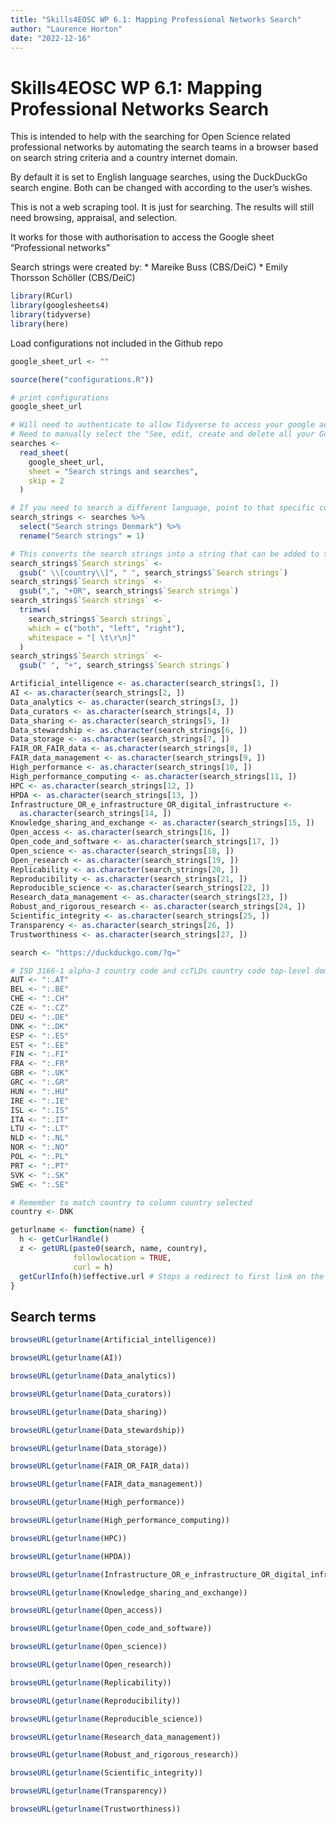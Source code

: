 ```yaml
---
title: "Skills4EOSC WP 6.1: Mapping Professional Networks Search"
author: "Laurence Horton"
date: "2022-12-16"
---
```


# Skills4EOSC WP 6.1: Mapping Professional Networks Search

This is intended to help with the searching for Open Science related professional networks by automating the search teams in a browser based on search string criteria and a country internet domain.

By default it is set to English language searches, using the DuckDuckGo search engine. Both can be changed with according to the user's wishes.

This is not a web scraping tool. It is just for searching. The results will still need browsing, appraisal, and selection.

It works for those with authorisation to access the Google sheet "Professional networks"

Search strings were created by:
* Mareike Buss (CBS/DeiC)
* Emily Thorsson Schöller (CBS/DeiC)

```r
library(RCurl)
library(googlesheets4)
library(tidyverse)
library(here)
```
Load configurations not included in the Github repo

```r
google_sheet_url <- ""

source(here("configurations.R"))

# print configurations
google_sheet_url
```


```r
# Will need to authenticate to allow Tidyverse to access your google account.
# Need to manually select the "See, edit, create and delete all your Google Sheets spreadsheets. Learn more" option when authenticating.
searches <-
  read_sheet(
    google_sheet_url,
    sheet = "Search strings and searches",
    skip = 2
  )
```

```r
# If you need to search a different language, point to that specific column, i.e. "Search strings Denmark"
search_strings <- searches %>%
  select("Search strings Denmark") %>%
  rename("Search strings" = 1)
```

```r
# This converts the search strings into a string that can be added to the google search url.
search_strings$`Search strings` <-
  gsub(" \\[country\\]", " ", search_strings$`Search strings`)
search_strings$`Search strings` <-
  gsub(",", "+OR", search_strings$`Search strings`)
search_strings$`Search strings` <-
  trimws(
    search_strings$`Search strings`,
    which = c("both", "left", "right"),
    whitespace = "[ \t\r\n]"
  )
search_strings$`Search strings` <-
  gsub(" ", "+", search_strings$`Search strings`)
```

```r
Artificial_intelligence <- as.character(search_strings[1, ])
AI <- as.character(search_strings[2, ])
Data_analytics <- as.character(search_strings[3, ])
Data_curators <- as.character(search_strings[4, ])
Data_sharing <- as.character(search_strings[5, ])
Data_stewardship <- as.character(search_strings[6, ])
Data_storage <- as.character(search_strings[7, ])
FAIR_OR_FAIR_data <- as.character(search_strings[8, ])
FAIR_data_management <- as.character(search_strings[9, ])
High_performance <- as.character(search_strings[10, ])
High_performance_computing <- as.character(search_strings[11, ])
HPC <- as.character(search_strings[12, ])
HPDA <- as.character(search_strings[13, ])
Infrastructure_OR_e_infrastructure_OR_digital_infrastructure <-
  as.character(search_strings[14, ])
Knowledge_sharing_and_exchange <- as.character(search_strings[15, ])
Open_access <- as.character(search_strings[16, ])
Open_code_and_software <- as.character(search_strings[17, ])
Open_science <- as.character(search_strings[18, ])
Open_research <- as.character(search_strings[19, ])
Replicability <- as.character(search_strings[20, ])
Reproducibility <- as.character(search_strings[21, ])
Reproducible_science <- as.character(search_strings[22, ])
Research_data_management <- as.character(search_strings[23, ])
Robust_and_rigorous_research <- as.character(search_strings[24, ])
Scientific_integrity <- as.character(search_strings[25, ])
Transparency <- as.character(search_strings[26, ])
Trustworthiness <- as.character(search_strings[27, ])
```

```r
search <- "https://duckduckgo.com/?q="
```

```r
# ISO 3166-1 alpha-3 country code and ccTLDs country code top-level domains
AUT <- ":.AT"
BEL <- ":.BE"
CHE <- ":.CH"
CZE <- ":.CZ"
DEU <- ":.DE"
DNK <- ":.DK"
ESP <- ":.ES"
EST <- ":.EE"
FIN <- ":.FI"
FRA <- ":.FR"
GBR <- ":.UK"
GRC <- ":.GR"
HUN <- ":.HU"
IRE <- ":.IE"
ISL <- ":.IS"
ITA <- ":.IT"
LTU <- ":.LT"
NLD <- ":.NL"
NOR <- ":.NO"
POL <- ":.PL"
PRT <- ":.PT"
SVK <- ":.SK"
SWE <- ":.SE"
```

```r
# Remember to match country to column country selected
country <- DNK
```

```r
geturlname <- function(name) {
  h <- getCurlHandle()
  z <- getURL(paste0(search, name, country),
              followlocation = TRUE,
              curl = h)
  getCurlInfo(h)$effective.url # Stops a redirect to first link on the search
}
```

## Search terms
```r
browseURL(geturlname(Artificial_intelligence))
```
```r
browseURL(geturlname(AI))
```
```r
browseURL(geturlname(Data_analytics))
```
```r
browseURL(geturlname(Data_curators))
```
```r
browseURL(geturlname(Data_sharing))
```
```r
browseURL(geturlname(Data_stewardship))
```
```r
browseURL(geturlname(Data_storage))
```
```r
browseURL(geturlname(FAIR_OR_FAIR_data))
```
```r
browseURL(geturlname(FAIR_data_management))
```
```r
browseURL(geturlname(High_performance))
```
```r
browseURL(geturlname(High_performance_computing))
```
```r
browseURL(geturlname(HPC))
```
```r
browseURL(geturlname(HPDA))
```
```r
browseURL(geturlname(Infrastructure_OR_e_infrastructure_OR_digital_infrastructure))
```
```r
browseURL(geturlname(Knowledge_sharing_and_exchange))
```
```r
browseURL(geturlname(Open_access))
```
```r
browseURL(geturlname(Open_code_and_software))
```
```r
browseURL(geturlname(Open_science))
```
```r
browseURL(geturlname(Open_research))
```
```r
browseURL(geturlname(Replicability))
```
```r
browseURL(geturlname(Reproducibility))
```
```r
browseURL(geturlname(Reproducible_science))
```
```r
browseURL(geturlname(Research_data_management))
```
```r
browseURL(geturlname(Robust_and_rigorous_research))
```
```r
browseURL(geturlname(Scientific_integrity))
```
```r
browseURL(geturlname(Transparency))
```
```r
browseURL(geturlname(Trustworthiness))
```